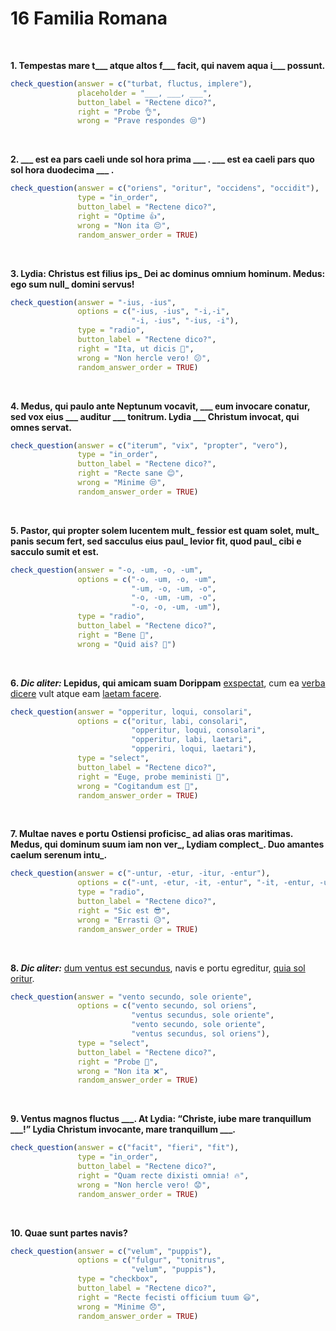 # 16 Familia Romana

</br>

**1. Tempestas mare t\_\_\_ atque altos f\_\_\_ facit, qui navem aqua i\_\_\_ possunt.**

```r
check_question(answer = c("turbat, fluctus, implere"),
               placeholder = "___, ___, ___",
               button_label = "Rectene dico?",
               right = "Probe 👌",
               wrong = "Prave respondes 😒")
```

</br>

**2. \_\_\_ est ea pars caeli unde sol hora prima \_\_\_ . \_\_\_ est ea caeli pars quo sol hora duodecima \_\_\_ .**

```r
check_question(answer = c("oriens", "oritur", "occidens", "occidit"), 
               type = "in_order",
               button_label = "Rectene dico?",
               right = "Optime 👍",
               wrong = "Non ita 😔",
               random_answer_order = TRUE)
```

</br>

**3. Lydia: Christus est filius ips\_ Dei ac dominus omnium hominum. Medus: ego sum null\_ domini servus!**

```r
check_question(answer = "-ius, -ius",
               options = c("-ius, -ius", "-i,-i", 
                           "-i, -ius", "-ius, -i"),
               type = "radio",
               button_label = "Rectene dico?",
               right = "Ita, ut dicis 👏",
               wrong = "Non hercle vero! 😕",
               random_answer_order = TRUE)
```

</br>

**4. Medus, qui paulo ante Neptunum vocavit, \_\_\_ eum invocare conatur, sed vox eius \_\_\_ auditur \_\_\_ tonitrum. Lydia \_\_\_ Christum invocat, qui omnes servat.**

```r
check_question(answer = c("iterum", "vix", "propter", "vero"), 
               type = "in_order",
               button_label = "Rectene dico?",
               right = "Recte sane 😊",
               wrong = "Minime 😒",
               random_answer_order = TRUE)
```

</br>

**5. Pastor, qui propter solem lucentem mult\_ fessior est quam solet, mult\_ panis secum fert, sed sacculus eius paul\_ levior fit, quod paul\_ cibi e sacculo sumit et est.**

```r
check_question(answer = "-o, -um, -o, -um",
               options = c("-o, -um, -o, -um", 
                           "-um, -o, -um, -o", 
                           "-o, -um, -um, -o", 
                           "-o, -o, -um, -um"),
               type = "radio",
               button_label = "Rectene dico?",
               right = "Bene 🤩",
               wrong = "Quid ais? 🤨")
```

</br>

**6. *Dic aliter:* Lepidus, qui amicam suam Dorippam** <u>exspectat</u>, cum ea <u>verba dicere</u> vult atque eam <u>laetam facere</u>.

```r
check_question(answer = "opperitur, loqui, consolari",
               options = c("oritur, labi, consolari",
                           "opperitur, loqui, consolari",
                           "opperitur, labi, laetari", 
                           "opperiri, loqui, laetari"),
               type = "select",
               button_label = "Rectene dico?",
               right = "Euge, probe meministi 🥳",
               wrong = "Cogitandum est 🤔",
               random_answer_order = TRUE)
```

</br>

**7. Multae naves e portu Ostiensi proficisc\_ ad alias oras maritimas. Medus, qui dominum suum iam non ver\_, Lydiam complect\_. Duo amantes caelum serenum intu\_.**

```r
check_question(answer = c("-untur, -etur, -itur, -entur"),
               options = c("-unt, -etur, -it, -entur", "-it, -entur, -untur, -etur", "-itur, -entur, -untur, -etur", "-untur, -etur, -itur, -entur"),
               type = "radio",
               button_label = "Rectene dico?",
               right = "Sic est 😎",
               wrong = "Errasti 😥",
               random_answer_order = TRUE)
```

</br>

**8. *Dic aliter:*** <u>dum ventus est secundus</u>, navis e portu egreditur, <u>quia sol oritur</u>.

```r
check_question(answer = "vento secundo, sole oriente",
               options = c("vento secundo, sol oriens",
                           "ventus secundus, sole oriente",
                           "vento secundo, sole oriente", 
                           "ventus secundus, sol oriens"),
               type = "select",
               button_label = "Rectene dico?",
               right = "Probe 💯",
               wrong = "Non ita ❌",
               random_answer_order = TRUE)
```

</br>

**9. Ventus magnos fluctus \_\_\_. At Lydia: "Christe, iube mare tranquillum \_\_\_!" Lydia Christum invocante, mare tranquillum \_\_\_.**

```r
check_question(answer = c("facit", "fieri", "fit"), 
               type = "in_order",
               button_label = "Rectene dico?",
               right = "Quam recte dixisti omnia! 🔥",
               wrong = "Non hercle vero! 😟",
               random_answer_order = TRUE)
```

</br>

**10. Quae sunt partes navis?**

```r
check_question(answer = c("velum", "puppis"),
               options = c("fulgur", "tonitrus", 
                           "velum", "puppis"),
               type = "checkbox",
               button_label = "Rectene dico?",
               right = "Recte fecisti officium tuum 😃",
               wrong = "Minime 😞",
               random_answer_order = TRUE)
```

</br>
